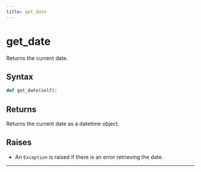 ```yaml
---
title: get_date
---
```


# get_date

Returns the current date.

## Syntax

<DocParameterTable params={[]} />

```python
def get_date(self):
```

## Returns

Returns the current date as a datetime object.

## Raises
- An `Exception` is raised if there is an error retrieving the date.
---

